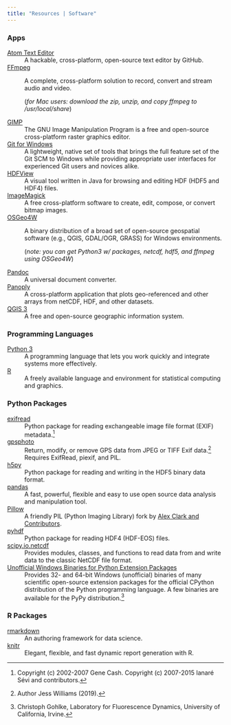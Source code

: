 ```yaml
---
title: "Resources | Software"
---
```


### Apps

[Atom Text Editor](https://atom.io)
:   A hackable, cross-platform, open-source text editor by GitHub.

[FFmpeg](https://ffmpeg.org/)
:   A complete, cross-platform solution to record, convert and stream audio and video.

    (*for Mac users: download the zip, unzip, and copy ffmpeg to /usr/local/share*)

[GIMP](https://www.gimp.org/)
:   The GNU Image Manipulation Program is a free and open-source cross-platform raster graphics editor.

[Git for Windows](https://github.com/git-for-windows/git/releases)
:   A lightweight, native set of tools that brings the full feature set of the Git SCM to Windows while providing appropriate user interfaces for experienced Git users and novices alike.

[HDFView](https://www.hdfgroup.org/downloads/hdfview/)
:   A visual tool written in Java for browsing and editing HDF (HDF5 and HDF4) files.

[ImageMagick](https://imagemagick.org/)
:   A free cross-platform software to create, edit, compose, or convert bitmap images.

[OSGeo4W](https://trac.osgeo.org/osgeo4w/)
:   A binary distribution of a broad set of open-source geospatial software (e.g., QGIS, GDAL/OGR, GRASS) for Windows environments.

    (*note: you can get Python3 w/ packages, netcdf, hdf5, and ffmpeg using OSGeo4W*)

[Pandoc](https://pandoc.org/)
:   A universal document converter.

[Panoply](https://www.giss.nasa.gov/tools/panoply/)
:   A cross-platform application that plots geo-referenced and other arrays from netCDF, HDF, and other datasets.

[QGIS 3](https://www.qgis.org/en/site/)
:   A free and open-source geographic information system.


### Programming Languages

[Python 3](https://www.python.org/)
:   A programming language that lets you work quickly and integrate systems more effectively.

[R](https://cran.r-project.org/)
:   A freely available language and environment for statistical computing and graphics.


### Python Packages

[exifread](https://github.com/ianare/exif-py)
:   Python package for reading exchangeable image file format (EXIF) metadata.[^exif19]

[gpsphoto](https://pypi.org/project/gpsphoto/)
:   Return, modify, or remove GPS data from JPEG or TIFF Exif data.[^jessgwiii]
    Requires ExifRead, piexif, and PIL.

[h5py](https://www.h5py.org/)
:   Python package for reading and writing in the HDF5 binary data format.

[pandas](https://pandas.pydata.org/)
:   A fast, powerful, flexible and easy to use open source data analysis and manipulation tool.

[Pillow](https://pillow.readthedocs.io/en/stable/index.html)
:   A friendly PIL (Python Imaging Library) fork by [Alex Clark and Contributors](https://github.com/python-pillow/Pillow/graphs/contributors).

[pyhdf](https://www.hdfeos.org/software/pyhdf.php)
:   Python package for reading HDF4 (HDF-EOS) files.

[scipy.io.netcdf](https://docs.scipy.org/doc/scipy-0.16.1/reference/io.html#module-scipy.io.netcdf)
:   Provides modules, classes, and functions to read data from and write data to the classic NetCDF file format.

[Unofficial Windows Binaries for Python Extension Packages](https://www.lfd.uci.edu/~gohlke/pythonlibs/)
:   Provides 32- and 64-bit Windows (unofficial) binaries of many scientific open-source extension packages for the official CPython distribution of the Python programming language.
    A few binaries are available for the PyPy distribution.[^gohlke19]

### R Packages

[rmarkdown](https://rmarkdown.rstudio.com/)
:   An authoring framework for data science.

[knitr](https://yihui.org/knitr/)
:   Elegant, flexible, and fast dynamic report generation with R.

[^exif19]: Copyright (c) 2002-2007 Gene Cash. Copyright (c) 2007-2015 Ianar&eacute; S&eacute;vi and contributors.

[^gohlke19]: Christoph Gohlke, Laboratory for Fluorescence Dynamics, University of California, Irvine.

[^jessgwiii]: Author Jess Williams (2019).

